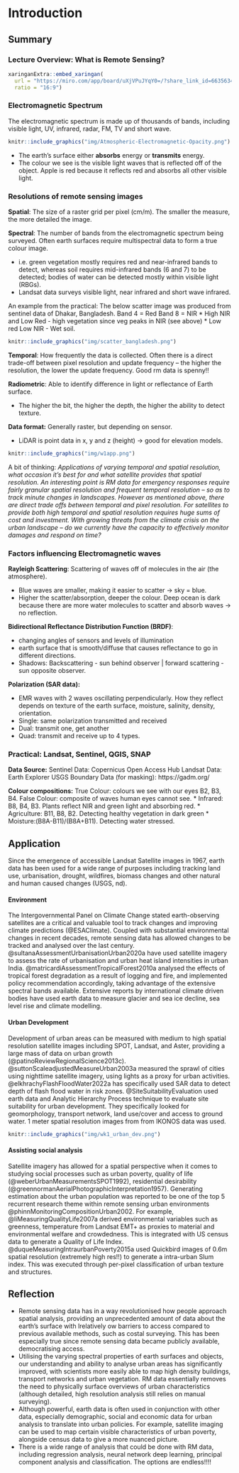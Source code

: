 # Introduction

## Summary

### Lecture Overview: What is Remote Sensing?

```r
xaringanExtra::embed_xaringan(
  url = "https://miro.com/app/board/uXjVPuJYqY0=/?share_link_id=663563464417",
  ratio = "16:9")
```

### Electromagnetic Spectrum

The electromagnetic spectrum is made up of thousands of bands, including visible light, UV, infrared, radar, FM, TV and short wave.

```r
knitr::include_graphics("img/Atmospheric-Electromagnetic-Opacity.png")
```

-   The earth's surface either **absorbs** energy or **transmits** energy.
-   The colour we see is the visible light waves that is reflected off of the object. Apple is red because it reflects red and absorbs all other visible light.

### Resolutions of remote sensing images

**Spatial**: The size of a raster grid per pixel (cm/m). The smaller the measure, the more detailed the image.

**Spectral**: The number of bands from the electromagnetic spectrum being surveyed. Often earth surfaces require multispectral data to form a true colour image.

-   i.e. green vegetation mostly requires red and near-infrared bands to detect, whereas soil requires mid-infrared bands (6 and 7) to be detected; bodies of water can be detected mostly within visible light (RBGs).
-   Landsat data surveys visible light, near infrared and short wave infrared.

An example from the practical: The below scatter image was produced from sentinel data of Dhakar, Bangladesh. Band 4 = Red Band 8 = NIR \* High NIR and Low Red - high vegetation since veg peaks in NIR (see above) \* Low red Low NIR - Wet soil.

```r

knitr::include_graphics("img/scatter_bangladesh.png")
```

**Temporal**: How frequently the data is collected. Often there is a direct trade-off between pixel resolution and update frequency -- the higher the resolution, the lower the update frequency. Good rm data is spenny!!

**Radiometric**: Able to identify difference in light or reflectance of Earth surface.

-   The higher the bit, the higher the depth, the higher the ability to detect texture.

**Data format:** Generally raster, but depending on sensor.

-   LiDAR is point data in x, y and z (height) → good for elevation models.

```r

knitr::include_graphics("img/w1app.png")

```

A bit of thinking: *Applications of varying temporal and spatial resolution, what occasion it's best for and what satellite provides that spatial resolution. An interesting point is RM data for emergency responses require fairly granular spatial resolution and frequent temporal resolution -- so as to track minute changes in landscapes. However as mentioned above, there are direct trade offs between temporal and pixel resolution. For satellites to provide both high temporal and spatial resolution requires huge sums of cost and investment. With growing threats from the climate crisis on the urban landscape -- do we currently have the capacity to effectively monitor damages and respond on time?*

### Factors influencing Electromagnetic waves

**Rayleigh Scattering**: Scattering of waves off of molecules in the air (the atmosphere).

-   Blue waves are smaller, making it easier to scatter → sky = blue.
-   Higher the scatter/absorption, deeper the colour. Deep ocean is dark because there are more water molecules to scatter and absorb waves → no reflection.

**Bidirectional Reflectance Distribution Function (BRDF)**:

-   changing angles of sensors and levels of illumination
-   earth surface that is smooth/diffuse that causes reflectance to go in different directions.
-   Shadows: Backscattering - sun behind observer \| forward scattering - sun opposite observer.

**Polarization (SAR data):**

-   EMR waves with 2 waves oscillating perpendicularly. How they reflect depends on texture of the earth surface, moisture, salinity, density, orientation.
-   Single: same polarization transmitted and received
-   Dual: transmit one, get another
-   Quad: transmit and receive up to 4 types.

### Practical: Landsat, Sentinel, QGIS, SNAP

**Data Source:** Sentinel Data: Copernicus Open Access Hub Landsat Data: Earth Explorer USGS Boundary Data (for masking): https://gadm.org/

**Colour compositions:** True Colour: colours we see with our eyes B2, B3, B4. False Colour: composite of waves human eyes cannot see. \* Infrared: B8, B4, B3. Plants reflect NIR and green light and absorbing red. \* Agriculture: B11, B8, B2. Detecting healthy vegetation in dark green \* Moisture:(B8A-B11)/(B8A+B11). Detecting water stressed.

## Application

Since the emergence of accessible Landsat Satellite images in 1967, earth data has been used for a wide range of purposes including tracking land use, urbanisation, drought, wildfires, biomass changes and other natural and human caused changes (USGS, nd).

#### Environment

The Intergovernmental Panel on Climate Change stated earth-observing satellites are a critical and valuable tool to track changes and improving climate predictions (@ESAClimate). Coupled with substantial environmental changes in recent decades, remote sensing data has allowed changes to be tracked and analysed over the last century. @sultanaAssessmentUrbanisationUrban2020a have used satellite imagery to assess the rate of urbanisation and urban heat island intensities in urban India. @matricardiAssessmentTropicalForest2010a analysed the effects of tropical forest degradation as a result of logging and fire, and implemented policy recommendation accordingly, taking advantage of the extensive spectral bands available. Extensive reports by international climate driven bodies have used earth data to measure glacier and sea ice decline, sea level rise and climate modelling.

#### Urban Development

Development of urban areas can be measured with medium to high spatial resolution satellite images including SPOT, Landsat, and Aster, providing a large mass of data on urban growth (@patinoReviewRegionalScience2013c). @suttonScaleadjustedMeasureUrban2003a measured the sprawl of cities using nighttime satellite imagery, using lights as a proxy for urban activities. @elkhrachyFlashFloodWater2022a has specifically used SAR data to detect depth of flash flood water in risk zones. @SiteSuitabilityEvaluation used earth data and Analytic Hierarchy Process technique to evaluate site suitability for urban development. They specifically looked for geomorphology, transport network, land use/cover and access to ground water. 1 meter spatial resolution images from from IKONOS data was used.

```r

knitr::include_graphics("img/wk1_urban_dev.png")
```

#### Assisting social analysis

Satellite imagery has allowed for a spatial perspective when it comes to studying social processes such as urban poverty, quality of life (@weberUrbanMeasurementsSPOT1992), residential desirability (@greennormanAerialPhotographicInterpretation1957). Generating estimation about the urban population was reported to be one of the top 5 recurrent research theme within remote sensing urban environments @phinnMonitoringCompositionUrban2002. For example, @liMeasuringQualityLife2007a derived environmental variables such as greenness, temperature from Landsat EMT+ as proxies to material and environmental welfare and crowdedness. This is integrated with US census data to generate a Quality of Life Index. @duqueMeasuringIntraurbanPoverty2015a used Quickbird images of 0.6m spatial resolution (extremely high res!!) to generate a intra-urban Slum index. This was executed through per-pixel classification of urban texture and structures.

## Reflection

-   Remote sensing data has in a way revolutionised how people approach spatial analysis, providing an unprecedented amount of data about the earth's surface with lrelatively ow barriers to access compared to previous available methods, such as costal surveying. This has been especially true since remote sensing data became publicly available, democratising access.
-   Utilising the varying spectral properties of earth surfaces and objects, our understanding and ability to analyse urban areas has significantly improved, with scientists more easily able to map high density buildings, transport networks and urban vegetation. RM data essentially removes the need to physically surface overviews of urban characteristics (although detailed, high resolution analysis still relies on manual surveying).
-   Although powerful, earth data is often used in conjunction with other data, especially demographic, social and economic data for urban analysis to translate into urban policies. For example, satellite imaging can be used to map certain visible characteristics of urban poverty, alongside census data to give a more nuanced picture.
-   There is a wide range of analysis that could be done with RM data, including regression analysis, neural network deep learning, principal component analysis and classification. The options are endless!!!!
